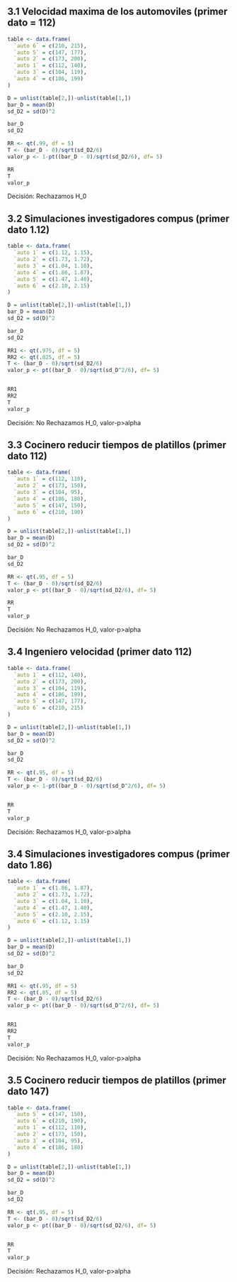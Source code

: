 
## 3.1 Velocidad maxima de los automoviles (primer dato = 112)

```r
table <- data.frame(
  `auto 6` = c(210, 215),
  `auto 5` = c(147, 177),
  `auto 2` = c(173, 200),
  `auto 1` = c(112, 140),
  `auto 3` = c(104, 119),
  `auto 4` = c(186, 199)
)
```


```r
D = unlist(table[2,])-unlist(table[1,])
bar_D = mean(D)
sd_D2 = sd(D)^2

bar_D
sd_D2
```

```r
RR <- qt(.99, df = 5)
T <- (bar_D - 0)/sqrt(sd_D2/6)
valor_p <- 1-pt((bar_D - 0)/sqrt(sd_D2/6), df= 5)

RR
T
valor_p
```

Decisión: Rechazamos H_0


## 3.2 Simulaciones investigadores compus (primer dato 1.12)

```r
table <- data.frame(
  `auto 1` = c(1.12, 1.15),
  `auto 2` = c(1.73, 1.72),
  `auto 3` = c(1.04, 1.10),
  `auto 4` = c(1.86, 1.87),
  `auto 5` = c(1.47, 1.40),
  `auto 6` = c(2.10, 2.15)
)
```


```r
D = unlist(table[2,])-unlist(table[1,])
bar_D = mean(D)
sd_D2 = sd(D)^2

bar_D
sd_D2
```

```r
RR1 <- qt(.975, df = 5)
RR2 <- qt(.025, df = 5)
T <- (bar_D - 0)/sqrt(sd_D2/6)
valor_p <- pt((bar_D - 0)/sqrt(sd_D^2/6), df= 5)


RR1
RR2
T
valor_p
```

Decisión: No Rechazamos H_0, valor-p>alpha


## 3.3 Cocinero reducir tiempos de platillos (primer dato 112)


```r
table <- data.frame(
  `auto 1` = c(112, 110),
  `auto 2` = c(173, 150),
  `auto 3` = c(104, 95),
  `auto 4` = c(186, 180),
  `auto 5` = c(147, 150),
  `auto 6` = c(210, 190)
)
```


```r
D = unlist(table[2,])-unlist(table[1,])
bar_D = mean(D)
sd_D2 = sd(D)^2

bar_D
sd_D2
```

```r
RR <- qt(.95, df = 5)
T <- (bar_D - 0)/sqrt(sd_D2/6)
valor_p <- pt((bar_D - 0)/sqrt(sd_D2/6), df= 5)

RR
T
valor_p
```

Decisión: No Rechazamos H_0, valor-p>alpha



## 3.4 Ingeniero velocidad (primer dato 112)

```r
table <- data.frame(
  `auto 1` = c(112, 140),
  `auto 2` = c(173, 200),
  `auto 3` = c(104, 119),
  `auto 4` = c(186, 199),
  `auto 5` = c(147, 177),
  `auto 6` = c(210, 215)
)
```


```r
D = unlist(table[2,])-unlist(table[1,])
bar_D = mean(D)
sd_D2 = sd(D)^2

bar_D
sd_D2
```

```r
RR <- qt(.95, df = 5)
T <- (bar_D - 0)/sqrt(sd_D2/6)
valor_p <- 1-pt((bar_D - 0)/sqrt(sd_D^2/6), df= 5)


RR
T
valor_p
```

Decisión: Rechazamos H_0, valor-p>alpha


## 3.4 Simulaciones investigadores compus (primer dato 1.86)

```r
table <- data.frame(
  `auto 1` = c(1.86, 1.87),
  `auto 2` = c(1.73, 1.72),
  `auto 3` = c(1.04, 1.10),
  `auto 4` = c(1.47, 1.40),
  `auto 5` = c(2.10, 2.15),
  `auto 6` = c(1.12, 1.15)
)
```


```r
D = unlist(table[2,])-unlist(table[1,])
bar_D = mean(D)
sd_D2 = sd(D)^2

bar_D
sd_D2
```

```r
RR1 <- qt(.95, df = 5)
RR2 <- qt(.05, df = 5)
T <- (bar_D - 0)/sqrt(sd_D2/6)
valor_p <- pt((bar_D - 0)/sqrt(sd_D^2/6), df= 5)


RR1
RR2
T
valor_p
```

Decisión: No Rechazamos H_0, valor-p>alpha



## 3.5 Cocinero reducir tiempos de platillos (primer dato 147)


```r
table <- data.frame(
  `auto 5` = c(147, 150),
  `auto 6` = c(210, 190),
  `auto 1` = c(112, 110),
  `auto 2` = c(173, 150),
  `auto 3` = c(104, 95),
  `auto 4` = c(186, 180)
)
```


```r
D = unlist(table[2,])-unlist(table[1,])
bar_D = mean(D)
sd_D2 = sd(D)^2

bar_D
sd_D2
```

```r
RR <- qt(.95, df = 5)
T <- (bar_D - 0)/sqrt(sd_D2/6)
valor_p <- pt((bar_D - 0)/sqrt(sd_D2/6), df= 5)


RR
T
valor_p
```

Decisión: Rechazamos H_0, valor-p>alpha

